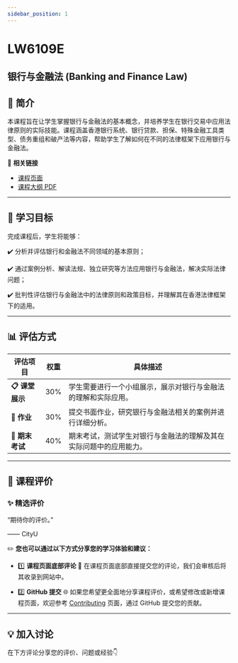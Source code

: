 ```yaml
---
sidebar_position: 1
---
```


# LW6109E
## 银行与金融法 (Banking and Finance Law)

## **📘 简介**
本课程旨在让学生掌握银行与金融法的基本概念，并培养学生在银行交易中应用法律原则的实际技能。课程涵盖香港银行系统、银行贷款、担保、特殊金融工具类型、债务重组和破产法等内容，帮助学生了解如何在不同的法律框架下应用银行与金融法。

🔗 **相关链接**
- [课程页面](https://www.cityu.edu.hk/catalogue/pg/202425/course/LW6109E.htm)
- [课程大纲 PDF](https://www.cityu.edu.hk/catalogue/pg/202425/course/LW6109E.pdf)

---

## **🎯 学习目标**

完成课程后，学生将能够：

✔️ 分析并评估银行和金融法不同领域的基本原则；

✔️ 通过案例分析、解读法规、独立研究等方法应用银行与金融法，解决实际法律问题；

✔️ 批判性评估银行与金融法中的法律原则和政策目标，并理解其在香港法律框架下的适用。

---

## **📊 评估方式**

| **评估项目**         | **权重** | **具体描述**                                                                                       |
|---------------------|---------|---------------------------------------------------------------------------------------------------|
| **📋 课堂展示**       | 30%     | 学生需要进行一个小组展示，展示对银行与金融法的理解和实际应用。                                     |
| **📝 作业**           | 30%     | 提交书面作业，研究银行与金融法相关的案例并进行详细分析。                                           |
| **📂 期末考试**       | 40%     | 期末考试，测试学生对银行与金融法的理解及其在实际问题中的应用能力。                               |

---

## **💬 课程评价**

### ✨ **精选评价**
<div className={commentStyles.commentBox}>
    <p className={commentStyles.commentText}>
        “期待你的评价。”
    </p>
    <p className={commentStyles.commentAuthor}>—— CityU</p>
</div>

✏️ **您也可以通过以下方式分享您的学习体验和建议：**

- 1️⃣ **课程页面底部评论**
💬 在课程页面底部直接提交您的评论，我们会审核后将其收录到网站中。

- 2️⃣ **GitHub 提交**
🌐 如果您希望更全面地分享课程评价，或希望修改或新增课程页面，欢迎参考 [Contributing](https://penjc.github.io/CityU/contributing) 页面，通过 GitHub 提交您的贡献。

---

## **💡 加入讨论**

在下方评论分享您的评价、问题或经验👇
<Utterances />
